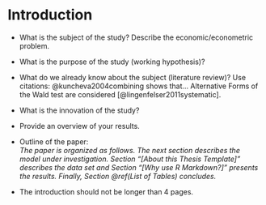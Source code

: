 # Introduction

* What is the subject of the study? Describe the economic/econometric problem.

* What is the purpose of the study (working hypothesis)?

* What do we already know about the subject (literature review)? Use citations:
  @kuncheva2004combining shows that... Alternative Forms of the Wald test are
  considered [@lingenfelser2011systematic].

* What is the innovation of the study?

* Provide an overview of your results.

* Outline of the paper:\
  _The paper is organized as follows. The next section describes the model
  under investigation. Section "[About this Thesis Template]" describes the data set
  and Section "[Why use R Markdown?]" presents the results. Finally, Section
  \@ref(List of Tables) concludes._
* The introduction should not be longer than 4 pages.

\newpage
